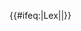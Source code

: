 {{#ifeq:{{{exclude}}}|Lex||{{NYCS Lexington local|time={{{time|}}}}}}} {{NYCS br|time={{{time|}}}}} {{NYCS Nassau north|time={{{time|}}}}} {{NYCS br|time={{{time|}}}}} {{NYCS Broadway|time={{{time|}}}}}